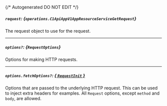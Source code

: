 {/* Autogenerated DO NOT EDIT  */}

##### `request`: *{`operations.C1ApiAppV1AppResourceServiceGetRequest`}*
The request object to use for the request.
<Collapsible openLabel={Labels.showProperties} closeLabel={Labels.hideProperties}>
    <C1ApiAppV1AppResourceServiceGetRequest/>
</Collapsible>

---
##### `options?`: *{`RequestOptions`}*
Options for making HTTP requests.

---
##### `options.fetchOptions?`: [*{ `RequestInit` }*](https://developer.mozilla.org/en-US/docs/Web/API/Request/Request#options)
Options that are passed to the underlying HTTP request. This can be used to inject extra headers for examples. All `Request` options, except `method` and `body`, are allowed.


